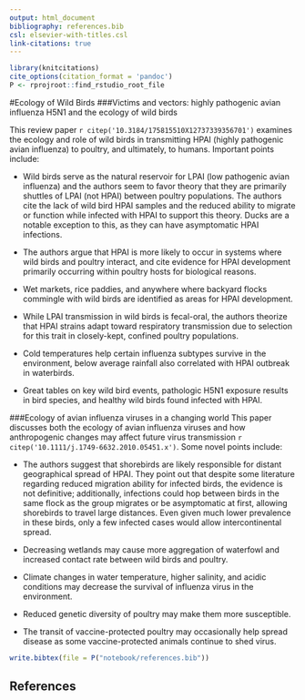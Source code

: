 ```yaml
---
output: html_document
bibliography: references.bib
csl: elsevier-with-titles.csl
link-citations: true
---
```


```r
library(knitcitations)
cite_options(citation_format = 'pandoc')
P <- rprojroot::find_rstudio_root_file
```
#Ecology of Wild Birds
###Victims and vectors: highly pathogenic avian influenza H5N1 and the ecology of wild birds

This review paper `r citep('10.3184/175815510X12737339356701')` examines the ecology and role of wild birds in transmitting HPAI (highly pathogenic avian influenza) to poultry, and ultimately, to humans. Important points include:

- Wild birds serve as the natural reservoir for LPAI (low pathogenic avian influenza) and the authors seem to favor theory that they are primarily shuttles of LPAI (not HPAI) between poultry populations. The authors cite the lack of wild bird HPAI samples and the reduced ability to migrate or function while infected with HPAI to support this theory. Ducks are a notable exception to this, as they can have asymptomatic HPAI infections. 

- The authors argue that HPAI is more likely to occur in systems where wild birds and poultry interact, and cite evidence for HPAI development primarily occurring within poultry hosts for biological reasons.

- Wet markets, rice paddies, and anywhere where backyard flocks commingle with wild birds are identified as areas for HPAI development.

- While LPAI transmission in wild birds is fecal-oral, the authors theorize that HPAI strains adapt toward respiratory transmission due to selection for this trait in closely-kept, confined poultry populations. 

- Cold temperatures help certain influenza subtypes survive in the environment, below average rainfall also correlated with HPAI outbreak in waterbirds. 

- Great tables on key wild bird events, pathologic H5N1 exposure results in bird species, and healthy wild birds found infected with HPAI. 

###Ecology of avian influenza viruses in a changing world
This paper discusses both the ecology of avian influenza viruses and how anthropogenic changes may affect future virus transmission `r citep('10.1111/j.1749-6632.2010.05451.x')`. Some novel points include:

- The authors suggest that shorebirds are likely responsible for distant geographical spread of HPAI. They point out that despite some literature regarding reduced migration ability for infected birds, the evidence is not definitive; additionally, infections could hop between birds in the same flock as the group migrates or be asymptomatic at first, allowing shorebirds to travel large distances. Even given much lower prevalence in these birds, only a few infected cases would allow intercontinental spread.  

- Decreasing wetlands may cause more aggregation of waterfowl and increased contact rate between wild birds and poultry.

- Climate changes in water temperature, higher salinity, and acidic conditions may decrease the survival of influenza virus in the environment.

- Reduced genetic diversity of poultry may make them more susceptible.

- The transit of vaccine-protected poultry may occasionally help spread disease as some vaccine-protected animals continue to shed virus.



```r
write.bibtex(file = P("notebook/references.bib"))
```

## References

<div id="refs"></div>
